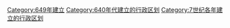 [[Category:649年建立|Category:649年建立]]
[[Category:640年代建立的行政区划|Category:640年代建立的行政区划]]
[[Category:7世纪各年建立的行政区划|Category:7世纪各年建立的行政区划]]